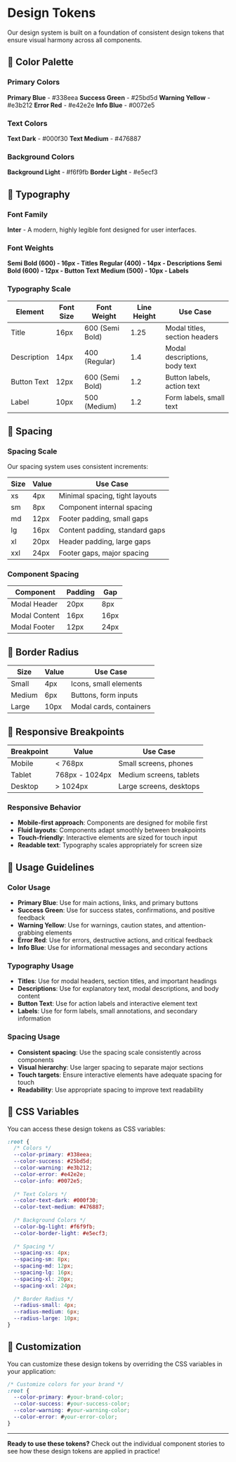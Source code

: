 
<Meta title="Design System/Design Tokens" />

# Design Tokens

Our design system is built on a foundation of consistent design tokens that ensure visual harmony across all components.

## 🎨 Color Palette

### Primary Colors

**Primary Blue** - #338eea
**Success Green** - #25bd5d
**Warning Yellow** - #e3b212
**Error Red** - #e42e2e
**Info Blue** - #0072e5

### Text Colors

**Text Dark** - #000f30
**Text Medium** - #476887

### Background Colors

**Background Light** - #f6f9fb
**Border Light** - #e5ecf3

## 📝 Typography

### Font Family
**Inter** - A modern, highly legible font designed for user interfaces.

### Font Weights

**Semi Bold (600) - 16px - Titles**
**Regular (400) - 14px - Descriptions**
**Semi Bold (600) - 12px - Button Text**
**Medium (500) - 10px - Labels**

### Typography Scale

| Element | Font Size | Font Weight | Line Height | Use Case |
|---------|-----------|-------------|-------------|----------|
| Title | 16px | 600 (Semi Bold) | 1.25 | Modal titles, section headers |
| Description | 14px | 400 (Regular) | 1.4 | Modal descriptions, body text |
| Button Text | 12px | 600 (Semi Bold) | 1.2 | Button labels, action text |
| Label | 10px | 500 (Medium) | 1.2 | Form labels, small text |

## 📏 Spacing

### Spacing Scale

Our spacing system uses consistent increments:

| Size | Value | Use Case |
|------|-------|----------|
| xs | 4px | Minimal spacing, tight layouts |
| sm | 8px | Component internal spacing |
| md | 12px | Footer padding, small gaps |
| lg | 16px | Content padding, standard gaps |
| xl | 20px | Header padding, large gaps |
| xxl | 24px | Footer gaps, major spacing |

### Component Spacing

| Component | Padding | Gap |
|-----------|---------|-----|
| Modal Header | 20px | 8px |
| Modal Content | 16px | 16px |
| Modal Footer | 12px | 24px |

## 🔲 Border Radius

| Size | Value | Use Case |
|------|-------|----------|
| Small | 4px | Icons, small elements |
| Medium | 6px | Buttons, form inputs |
| Large | 10px | Modal cards, containers |

## 📱 Responsive Breakpoints

| Breakpoint | Value | Use Case |
|------------|-------|----------|
| Mobile | < 768px | Small screens, phones |
| Tablet | 768px - 1024px | Medium screens, tablets |
| Desktop | > 1024px | Large screens, desktops |

### Responsive Behavior

- **Mobile-first approach**: Components are designed for mobile first
- **Fluid layouts**: Components adapt smoothly between breakpoints
- **Touch-friendly**: Interactive elements are sized for touch input
- **Readable text**: Typography scales appropriately for screen size

## 🎯 Usage Guidelines

### Color Usage

- **Primary Blue**: Use for main actions, links, and primary buttons
- **Success Green**: Use for success states, confirmations, and positive feedback
- **Warning Yellow**: Use for warnings, caution states, and attention-grabbing elements
- **Error Red**: Use for errors, destructive actions, and critical feedback
- **Info Blue**: Use for informational messages and secondary actions

### Typography Usage

- **Titles**: Use for modal headers, section titles, and important headings
- **Descriptions**: Use for explanatory text, modal descriptions, and body content
- **Button Text**: Use for action labels and interactive element text
- **Labels**: Use for form labels, small annotations, and secondary information

### Spacing Usage

- **Consistent spacing**: Use the spacing scale consistently across components
- **Visual hierarchy**: Use larger spacing to separate major sections
- **Touch targets**: Ensure interactive elements have adequate spacing for touch
- **Readability**: Use appropriate spacing to improve text readability

## 🔧 CSS Variables

You can access these design tokens as CSS variables:

```css
:root {
  /* Colors */
  --color-primary: #338eea;
  --color-success: #25bd5d;
  --color-warning: #e3b212;
  --color-error: #e42e2e;
  --color-info: #0072e5;
  
  /* Text Colors */
  --color-text-dark: #000f30;
  --color-text-medium: #476887;
  
  /* Background Colors */
  --color-bg-light: #f6f9fb;
  --color-border-light: #e5ecf3;
  
  /* Spacing */
  --spacing-xs: 4px;
  --spacing-sm: 8px;
  --spacing-md: 12px;
  --spacing-lg: 16px;
  --spacing-xl: 20px;
  --spacing-xxl: 24px;
  
  /* Border Radius */
  --radius-small: 4px;
  --radius-medium: 6px;
  --radius-large: 10px;
}
```

## 🎨 Customization

You can customize these design tokens by overriding the CSS variables in your application:

```css
/* Customize colors for your brand */
:root {
  --color-primary: #your-brand-color;
  --color-success: #your-success-color;
  --color-warning: #your-warning-color;
  --color-error: #your-error-color;
}
```

---

**Ready to use these tokens?** Check out the individual component stories to see how these design tokens are applied in practice!
